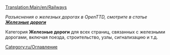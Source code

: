 [[Translation:Main/en/Railways]]

''Разъяснения о железных дорогах в OpenTTD, смотрите в статье [[Main/ru/Железные дороги|'''Железные дороги''']]''

Категория '''Железные дороги''' для всех страниц, связанных с железными дорогами, включая поезда, строительство, узлы, сигнализацию и т.д.

[[Category:ru/Оглавление]]